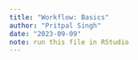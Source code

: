 ```yaml
---
title: "Workflow: Basics"
author: "Pritpal Singh"
date: "2023-09-09"
note: run this file in RStudio
---
```

